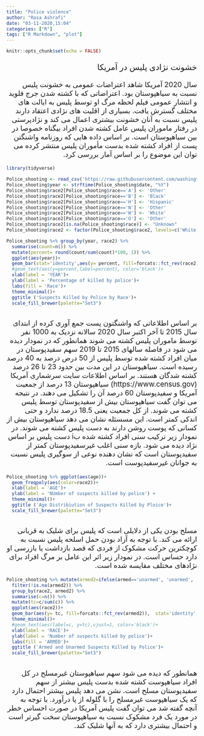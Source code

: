 ```yaml
---
title: "Police violence"
author: "Rasa Ashrafi"
date: "03-11-2020,15:04"
categories: ["R"]
tags: ["R Markdown", "plot"]
---
```


```r
knitr::opts_chunk$set(echo = FALSE)
```
<div dir='rtl'>
<p style='font-size:16pt'>
خشونت نژادی پلیس در آمریکا
</p>
<p style='font-size:14pt'>
سال 2020 آمریکا شاهد اعتراضات عمومی به خشونت پلیس نسبت به سیاهپوستان بود. اعتراضاتی که با کشته شدن جرج فلوید و انتشار عمومی فیلم لحظه مرگ او توسط پلیس به ایالت های مختلف گسترش یافت. بسیاری از اقلیت های نژادی اعتقاد دارند پلیس نسبت به آنان خشونت بیشتری اعمال می کند و نژادپرستی در رفتار ماموران پلیس عامل کشته شدن افراد بیگناه خصوصا در بین سیاهپوستان است. بر اساس داده هایی که روزنامه واشنگتن پست از افراد کشته شده بدست مأموران پلیس منتشر کرده می توان این موضوع را بر اساس آمار بررسی کرد.
</p>
</div>
```r
library(tidyverse)
```

```r
Police_shooting <- read_csv('https://raw.githubusercontent.com/washingtonpost/data-police-shootings/master/fatal-police-shootings-data.csv')
Police_shooting$year <- strftime(Police_shooting$date, "%Y")
Police_shooting$race2[Police_shooting$race=='A'] <- 'Other'
Police_shooting$race2[Police_shooting$race=='B'] <- 'Black'
Police_shooting$race2[Police_shooting$race=='H'] <- 'Hispanic'
Police_shooting$race2[Police_shooting$race=='N'] <- 'Other'
Police_shooting$race2[Police_shooting$race=='W'] <- 'White'
Police_shooting$race2[Police_shooting$race=='O'] <- 'Other'
Police_shooting$race2[is.na(Police_shooting$race)] <- "Unknown"
Police_shooting$race2 <- factor(Police_shooting$race2, levels=c('White', 'Black', 'Hispanic', 'Asian', 'Native American', 'Other', 'Unknown'))
```


```r

Police_shooting %>% group_by(year, race2) %>%
  summarise(count=n()) %>% 
  mutate(percent= round(count/sum(count)*100, 1)) %>% 
  ggplot(aes(year))+
  geom_bar(stat='identity',aes(y= percent, fill=forcats::fct_rev(race2)), position=position_dodge())+
  #geom_text(aes(y=percent,label=percent), color='black')+
  xlab(label = 'YEAR')+
  ylab(label = 'Percentage of killed by police')+
  labs(fill = 'Race')+
  theme_minimal()+
  ggtitle ('Suspects Killed by Police by Race')+
  scale_fill_brewer(palette="Set3")
 
```
<div dir='rtl'>
<p style='font-size:14pt'>
بر اساس اطلاعاتی که واشنگتون پست جمع آوری کرده از ابتدای سال 2015 تا آخر اکتبر سال 2020 سالانه نزدیک به 1000 نفر توسط ماموران پلیس کشته می شوند
 همانطور که در نمودار دیده می شود در فاصله سالهای 2015 تا 2019 سهم سفیدپوستان در میان افراد کشته شده توسط پلیس از 50 درص درصد به 40 درصد رسیده است.
سیاهپوستان در این مدت بین حدود 23 تا 26 درصد کشته شدگان هستند. 
 بر اساس اطلاعات سایت سرشماری آمریکا (https://www.census.gov) سیاهپوستان 13 درصد   از جمعیت آمریکا و سفیدپوستان 60 درصد آن را تشکیل می دهند. در نتیجه می توان گفت  سیاهپوستان بیش از سفیدپوستان توسط پلیس کشته می شوند. از کل جمعیت یعنی 18.5 درصد ندارد و حتی اندکی کمتر است. این مسسئله نشان می دهد سیاهپوستان بیش از کسانی که پوست روشن دارند به دست پلیس کشته می شوند.  در نمودار زیر ترکیب سنی افراد کشته شده بi دست پلیس بر اساس نژاد دیده می شود. بازه سنی اغلب غیرسفیدپوستان کمتر از سفیدپوستان است که نشان دهنده نوعی از سوگیری پلیس نسبت به جوانان غیرسفیدپوست است. 
</p>
</div>
```r

Police_shooting %>% ggplot(aes(age))+
  geom_freqpoly(aes(color=race2))+
  xlab(label = 'AGE')+
  ylab(label = 'NUmber of suspects killed by police') + 
  theme_minimal()+
  ggtitle ('Age Distribiution of Suspects Killed by Ploice')+
  scale_fill_brewer(palette="Set3")
 
```
<div dir='rtl'>
<p style='font-size:14pt'>
مسلح بودن یکی از دلایلی است که پلیس برای شلیک به قربانی ارائه می کند. با توجه به آزاد بودن حمل اسلحه پلیس نسبت به کوچکترین حرکت مشکوک از فردی که قصد بازداشت یا بازرسی او دارد حساس است. در  نمودار زیر اثر این عامل بر مرگ افراد برای نژادهای مختلف مقایسه شده است. 
</p>
</div>
```r

Police_shooting %>% mutate(armed2=ifelse(armed=='unarmed', 'unarmed', 'armed')) %>% 
  filter(!is.na(armed2)) %>% 
  group_by(race2, armed2) %>% 
  summarise(c=n()) %>% 
  mutate(tc=c/sum(c)) %>% 
  ggplot(aes(race2))+
  geom_bar(aes(y= tc, fill=forcats::fct_rev(armed2)),  stat='identity', width = 0.5)+
  theme_minimal()+
  #geom_text(aes(label=c, y=tc),vjust=1, color='black')+
  xlab(label = 'RACE')+
  ylab(label = 'Number of suspects killed by police')+
  labs(fill = 'ARMED')+
  ggtitle ('Armed and Unarmed Suspects Killed by Police')+
  scale_fill_brewer(palette="Set3")
  
```
<div dir='rtl'>
<p style='font-size:14pt'>
همانطور که دیده می شود سهم سیاهپوستان غیرمسلح در کل افراد سیاهپوست کشته شده بدست پلیس بیشتر از سهم سفیدپوستان مسلح است. نشن می دهد پلیس بیشتر احتمال دارد که یک سیاهپوست غیرمسلح را با گلوله از پا درآورد.
با توجه به آنچه گفته شد می توان گفت پلیس آمریکا در صورت احساس خطر در مورد یک فرد مشکوک نسبت به سیاهپوستان سخت گیرتر است و احتمال بیشتری دارد که به آنها شلیک کند.
</p>
</div>
